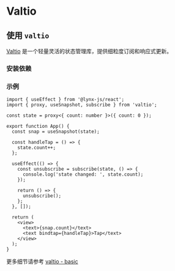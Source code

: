 
# Valtio

## 使用 `valtio`

[Valtio](https://valtio.dev/) 是一个轻量灵活的状态管理库，提供细粒度订阅和响应式更新。

### 安装依赖

<PackageManagerTabs command="install valtio" />

### 示例

```tsx
import { useEffect } from '@lynx-js/react';
import { proxy, useSnapshot, subscribe } from 'valtio';

const state = proxy<{ count: number }>({ count: 0 });

export function App() {
  const snap = useSnapshot(state);

  const handleTap = () => {
    state.count++;
  };

  useEffect(() => {
    const unsubscribe = subscribe(state, () => {
      console.log('state changed: ', state.count);
    });

    return () => {
      unsubscribe();
    };
  }, []);

  return (
    <view>
      <text>{snap.count}</text>
      <text bindtap={handleTap}>Tap</text>
    </view>
  );
}
```

更多细节请参考 [valtio - basic](https://valtio.dev/docs/api/basic/proxy)

